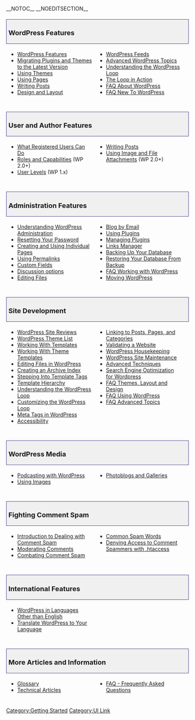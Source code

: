 __NOTOC__ __NOEDITSECTION__

{{Languages|
{{en|Working with WordPress}}
{{es|Working with WordPress}}
{{it|Lavorare con WordPress}}
{{mk|Ракување со Wordpress}}
{{pt|Trabalhar com o WordPress}}
{{th|ทำงานกับเวิร์ดเพรส}}
{{zh-cn|使用 WordPress}}
{{zh-tw|使用 WordPress}}
}}

<div style="width:95%; font-size: 110%; text-decoration:none; padding: 0px 5px; margin: 20px 0px 5px; background-color: #f0f0f0; border: 1px solid darkslateblue">
=== WordPress Features ===
</div>
<div style="width: 45%; margin:0px 6px; float:left">
* [[WordPress Features]]
* [[Migrating Plugins and Themes|Migrating Plugins and Themes to the Latest Version]]
* [[Using Themes]]
* [[Pages|Using Pages]]
* [[Writing Posts]]
* [[Blog Design and Layout|Design and Layout]]
</div>
<div style="width: 45%; margin:0px 6px; float:left; display: inline">
* [[WordPress Feeds]] 
* [[Advanced_Topics|Advanced WordPress Topics]]
* [[The_Loop|Understanding the WordPress Loop]]
* [[The Loop in Action]]
* [[FAQ About WordPress|FAQ About WordPress]]
* [[FAQ New To WordPress|FAQ New To WordPress]]
</div>
<div style="clear:both; height:10px">
</div>

<div style="width:95%; font-size: 110%; text-decoration:none; padding: 0px 5px; margin: 20px 0px 5px; background-color: #f0f0f0; border: 1px solid darkslateblue">
=== User and Author Features ===
</div>
<div style="width: 45%; margin:0px 6px; float:left">
* [[Registered_User_Features| What Registered Users Can Do]]
* [[Roles_and_Capabilities| Roles and Capabilities]] (WP 2.0+)
* [[User Levels]] (WP 1.x)
</div>
<div style="width: 45%; margin:0px 6px; float:left; display: inline">
* [[Writing Posts]]
* [[Using Image and File Attachments]] (WP 2.0+) 
</div>
<div style="clear:both; height:10px">
</div>

<div style="width:95%; font-size: 110%; text-decoration:none; padding: 0px 5px; margin: 20px 0px 5px; background-color: #f0f0f0; border: 1px solid darkslateblue">
=== Administration Features ===
</div>
<div style="width: 45%; margin:0px 6px; float:left">
* [[Administration Panels|Understanding WordPress Administration]]
* [[Resetting Your Password]]
* [[Pages|Creating and Using Individual Pages]]
* [[Using Permalinks]]
* [[Custom Fields]]
* [[Discussion Options|Discussion options]]
* [[Editing Files]]
</div>
<div style="width: 45%; margin:0px 6px; float:left; display: inline">

* [[Blog by Email]] 
* [[Plugins|Using Plugins]]
* [[Managing Plugins]]
* [[Links Manager]]
* [[Backing Up Your Database]]
* [[Restoring Your Database From Backup]]
* [[FAQ Working with WordPress|FAQ Working with WordPress]]
* [[Moving WordPress]] 
</div>
<div style="clear:both; height:10px">
</div>

<div style="width:95%; font-size: 110%; text-decoration:none; padding: 0px 5px; margin: 20px 0px 5px; background-color: #f0f0f0; border: 1px solid darkslateblue">
=== Site Development ===
</div>
<div style="width: 45%; margin:0px 6px; float:left">
* [[WordPress Site Reviews]] 
* [[Using_Themes/Theme_List|WordPress Theme List]]
* [[Templates|Working With Templates]]
* [[Theme_Development#Theme_Templates|Working With Theme Templates]]
* [[Editing Files|Editing Files in WordPress]]
* [[Creating_an_Archive_Index|Creating an Archive Index]]
* [[Stepping Into Template Tags]]
* [[Template Hierarchy]]
* [[The_Loop|Understanding the WordPress Loop]]
* [[The Loop in Action|Customizing the WordPress Loop]]
* [[Meta Tags in WordPress]]
* [[Accessibility]] 
</div>
<div style="width: 45%; margin:0px 6px; float:left; display: inline">
* [[Linking Posts Pages and Categories|Linking to Posts, Pages, and Categories]]
* [[Validating a Website]]
* [[WordPress Housekeeping]]
* [[WordPress Site Maintenance]]
* [[Advanced_Topics|Advanced Techniques]]
* [[Search Engine Optimization for Wordpress]] 
* [[FAQ Layout and Design|FAQ Themes, Layout and Design]] 
* [[FAQ Using WordPress|FAQ Using WordPress]]
* [[FAQ Advanced Topics|FAQ Advanced Topics]]
</div>
<div style="clear:both; height:10px">
</div>

<div style="width:95%; font-size: 110%; text-decoration:none; padding: 0px 5px; margin: 20px 0px 5px; background-color: #f0f0f0; border: 1px solid darkslateblue">
=== WordPress Media ===
</div>
<div style="width: 45%; margin:0px 6px; float:left">
* [[Podcasting|Podcasting with WordPress]]
* [[Using Images]]
</div>
<div style="width: 45%; margin:0px 6px; float:left; display: inline">
* [[Photoblogs and Galleries]]
</div>
<div style="clear:both; height:10px">
</div>

<div style="width:95%; font-size: 110%; text-decoration:none; padding: 0px 5px; margin: 20px 0px 5px; background-color: #f0f0f0; border: 1px solid darkslateblue">
=== Fighting Comment Spam ===
</div>
<div style="width: 45%; margin:0px 6px; float:left">
* [[Comment Spam|Introduction to Dealing with Comment Spam]]
* [[Comment Moderation|Moderating Comments]]
* [[Combating Comment Spam]]
</div>
<div style="width: 45%; margin:0px 6px; float:left; display: inline">
* [[Spam Words|Common Spam Words]]
* [[Combating_Comment_Spam/Denying_Access|Denying Access to Comment Spammers with .htaccess]]
</div>
<div style="clear:both; height:10px">
</div>

<div style="width:95%; font-size: 110%; text-decoration:none; padding: 0px 5px; margin: 20px 0px 5px; background-color: #f0f0f0; border: 1px solid darkslateblue">

=== International Features ===
</div>
<div style="width: 45%; margin:0px 6px; float:left">
* [[Localization|WordPress in Languages Other than English]]
* [[Localizing_WordPress|Translate WordPress to Your Language]]

</div>
<div style="clear:both; height:10px">
</div>

<div style="width:95%; font-size: 110%; text-decoration:none; padding: 0px 5px; margin: 20px 0px 5px; background-color: #f0f0f0; border: 1px solid darkslateblue">
=== More Articles and Information ===
</div>
<div style="width: 45%; margin:0px 6px; float:left">
* [[Glossary|Glossary]]
* [[Technical Articles]]
</div>
<div style="width: 45%; margin:0px 6px; float:left; display: inline">
* [[FAQ|FAQ - Frequently Asked Questions]]
</div>

<div style="clear:both; height:10px">
</div>

{{toclist}}

[[Category:Getting Started]]
[[Category:UI Link]]